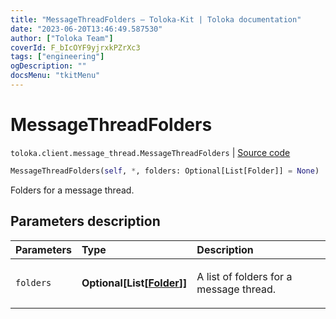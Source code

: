 ```yaml
---
title: "MessageThreadFolders — Toloka-Kit | Toloka documentation"
date: "2023-06-20T13:46:49.587530"
author: ["Toloka Team"]
coverId: F_bIcOYF9yjrxkPZrXc3
tags: ["engineering"]
ogDescription: ""
docsMenu: "tkitMenu"
---
```


# MessageThreadFolders

`toloka.client.message_thread.MessageThreadFolders` | [Source code](https://github.com/Toloka/toloka-kit/blob/v1.2.0/src/client/message_thread.py#L163)

```python
MessageThreadFolders(self, *, folders: Optional[List[Folder]] = None)
```

Folders for a message thread.

## Parameters description

| Parameters | Type | Description |
| :----------| :----| :-----------|
`folders`|**Optional\[List\[[Folder](/docs/toloka-kit/reference/toloka.client.message_thread.Folder)\]\]**|<p>A list of folders for a message thread.</p>